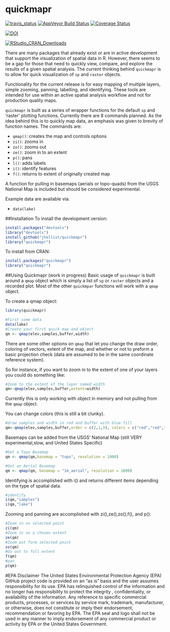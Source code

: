 quickmapr
=========

[![travis_status](https://travis-ci.org/jhollist/quickmapr.svg)](https://travis-ci.org/jhollist/quickmapr)  [![AppVeyor Build Status](https://ci.appveyor.com/api/projects/status/github/jhollist/quickmapr?branch=master)](https://ci.appveyor.com/project/jhollist/quickmapr) [![Coverage Status](https://coveralls.io/repos/jhollist/quickmapr/badge.svg?branch=master&service=github)](https://coveralls.io/github/jhollist/quickmapr?branch=master) 

[![DOI](https://zenodo.org/badge/doi/10.5281/zenodo.33135.svg)](http://dx.doi.org/10.5281/zenodo.33135)

[![RStudio_CRAN_Downloads](http://cranlogs.r-pkg.org/badges/grand-total/quickmapr)](http://cranlogs.r-pkg.org/badges/grand-total/quickmapr)

There are many packages that already exist or are in active development that support the visualization of spatial data in R.  However, there seems to be a gap for those that need to quickly view, compare, and explore the results of a given spatial analysis. The current thinking behind `quickmapr` is to allow for quick visualization of `sp` and `raster` objects. 

Functionality for the current release is for easy mapping of multiple layers, simple zooming, panning, labelling, and identifying.  These tools are intended for use within an active spatial analysis workflow and not for production quality maps.

`quickmapr` is built as a series of wrapper functions for the default `sp` and 'raster' plotting functions. Currently there are 8 commands planned.  As the idea behind this is to quickly map data, an emphasis was given to brevity of function names.  The commands are:

- `qmap()`: creates the map and controls options
- `zi()`: zooms in
- `zo()`: zooms out
- `ze()`: zoom in to an extent
- `p()`: pans
- `l()`: adds labels
- `i()`: identify features
- `f()`: returns to extent of originally created map

A function for pulling in basemaps (aerials or topo-quads) from the USGS National Map is included but should be considered experimental.

Example data are available via:

- `data(lake)`

##Installation
To install the development version:

```r
install.packages("devtools")
library("devtools")
install_github("jhollist/quickmapr")
library("quickmapr")
```

To install from CRAN:

```r
install.packages("quickmapr")
library("quickmapr")
```

##Using Quickmapr (work in progress)
Basic usage of `quickmapr` is built around a `qmap` object which is simply a list of `sp` or `raster` objects and a recorded plot.  Most of the other `quickmpar` functions will work with a `qmap` object.

To create a qmap object:
```r
library(quickmapr)
```

```r
#First some data
data(lake)
#Create your first quick map and object
qm <- qmap(elev,samples,buffer,width)
```

There are some other options on `qmap` that let you change the draw order, coloring of vectors, extent of the map, and whether or not to preform a basic projection check (data are assumed to be in the same coordinate reference system).

So for instance, if you want to zoom in to the extent of one of your layers you could do something like:

```r
#Zoom to the extent of the layer named width
qm<-qmap(elev,samples,buffer,extent=width)
```

Currently this is only working with object in memory and not pulling from the `qmap` object.  

You can change colors (this is still a bit clunky).

```r
#draw samples and width in red and buffer with blue fill
qm<-qmap(elev,samples,buffer,order = c(2,1,3), colors = c("red","red","blue"), fill=TRUE)
```

Basemaps can be added from the USGS' National Map (still VERY experimental,slow,
and United States Specific)

```r
#Get a Topo Basemap
qm <- qmap(qm,basemap = "topo", resolution = 1000)

#Get an Aerial Basemap
qm <- qmap(qm, basemap = "1m_aerial", resolution = 1000)
```

Identifying is accomplished with i() and returns different items depending on the type of spatial data.  


```r
#identify
i(qm,"samples")
i(qm,"lake")
```


Zooming and panning are accomplished with zi(),ze(),zo(),f(), and p():

```r
#Zoom in on selected point
zi(qm)
#Zoom in on a chosen extent
ze(qm)
#Zoom out form selected point
zo(qm)
#Go out to full extent
f(qm)
#pan
p(qm)
```


#EPA Disclaimer
The United States Environmental Protection Agency (EPA) GitHub project code is provided on an "as is" basis and the user assumes responsibility for its use.  EPA has relinquished control of the information and no longer has responsibility to protect the integrity , confidentiality, or availability of the information.  Any reference to specific commercial products, processes, or services by service mark, trademark, manufacturer, or otherwise, does not constitute or imply their endorsement, recommendation or favoring by EPA.  The EPA seal and logo shall not be used in any manner to imply endorsement of any commercial product or activity by EPA or the United States Government.


 